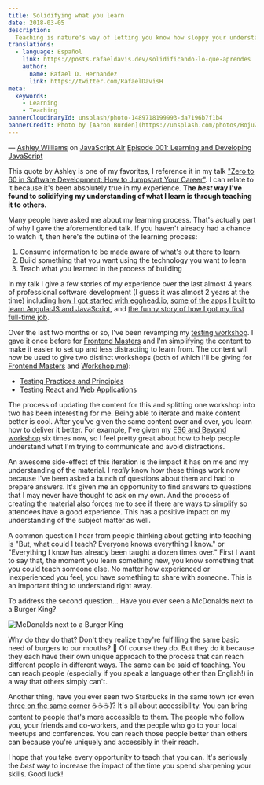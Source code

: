 ```yaml
---
title: Solidifying what you learn
date: 2018-03-05
description:
  Teaching is nature's way of letting you know how sloppy your understanding is.
translations:
  - language: Español
    link: https://posts.rafaeldavis.dev/solidificando-lo-que-aprendes
    author:
      name: Rafael D. Hernandez
      link: https://twitter.com/RafaelDavisH
meta:
  keywords:
    - Learning
    - Teaching
bannerCloudinaryId: unsplash/photo-1489718199993-da7196b7f1b4
bannerCredit: Photo by [Aaron Burden](https://unsplash.com/photos/BojuZpqw4zM)
---
```


— [Ashley Williams](https://twitter.com/ag_dubs) on
[JavaScript Air](https://javascriptair.com)
[Episode 001: Learning and Developing JavaScript](https://javascriptair.com/episodes/2015-12-16)

This quote by Ashley is one of my favorites, I reference it in my talk
["Zero to 60 in Software Development: How to Jumpstart Your Career"](https://youtu.be/-qPh6I2hfjw?list=PLV5CVI1eNcJgNqzNwcs4UKrlJdhfDjshf).
I can relate to it because it's been absolutely true in my experience. **The
_best_ way I've found to solidifying my understanding of what I learn is through
teaching it to others.**

Many people have asked me about my learning process. That's actually part of why
I gave the aforementioned talk. If you haven't already had a chance to watch it,
then here's the outline of the learning process:

1.  Consume information to be made aware of what's out there to learn
2.  Build something that you want using the technology you want to learn
3.  Teach what you learned in the process of building

In my talk I give a few stories of my experience over the last almost 4 years of
professional software development (I guess it was almost 2 years at the time)
including
[how I got started with egghead.io](https://youtu.be/-qPh6I2hfjw?t=22m1s),
[some of the apps I built to learn AngularJS and JavaScript](https://youtu.be/-qPh6I2hfjw?t=10m42s),
and
[the funny story of how I got my first full-time job](https://youtu.be/-qPh6I2hfjw?t=14m31s).

Over the last two months or so, I've been revamping my
[testing workshop](https://github.com/kentcdodds/testing-workshop). I gave it
once before for
[Frontend Masters](https://frontendmasters.com/courses/testing-javascript) and
I'm simplifying the content to make it easier to set up and less distracting to
learn from. The content will now be used to give two distinct workshops (both of
which I'll be giving for [Frontend Masters](https://frontendmasters.com) and
[Workshop.me](https://twitter.com/workshop_me)):

- [Testing Practices and Principles](/workshops/past#testing-practices-and-principles)
- [Testing React and Web Applications](/workshops/past#testing-react-and-web-applications)

The process of updating the content for this and splitting one workshop into two
has been interesting for me. Being able to iterate and make content better is
cool. After you've given the same content over and over, you learn how to
deliver it better. For example, I've given my
[ES6 and Beyond workshop](/workshops/past#es6-and-beyond) six times now, so I
feel pretty great about how to help people understand what I'm trying to
communicate and avoid distractions.

An awesome side-effect of this iteration is the impact it has on me and my
understanding of the material. I _really_ know how these things work now because
I've been asked a bunch of questions about them and had to prepare answers. It's
given me an opportunity to find answers to questions that I may never have
thought to ask on my own. And the process of creating the material also forces
me to see if there are ways to simplify so attendees have a good experience.
This has a positive impact on my understanding of the subject matter as well.

A common question I hear from people thinking about getting into teaching is
"But, what could I teach? Everyone knows everything I know." or "Everything I
know has already been taught a dozen times over." First I want to say that, the
moment you learn something new, you know something that you could teach someone
else. No matter how experienced or inexperienced you feel, you have something to
share with someone. This is an important thing to understand right away.

To address the second question... Have you ever seen a McDonalds next to a
Burger King?

![McDonalds next to a Burger King](https://res.cloudinary.com/kentcdodds-com/image/upload/v1625033336/kentcdodds.com/content/blog/solidifying-what-you-learn/0.jpg)

Why do they do that? Don't they realize they're fulfilling the same basic need
of burgers to our mouths? 🍔 Of course they do. But they do it because they each
have their own unique approach to the process that can reach different people in
different ways. The same can be said of teaching. You can reach people
(especially if you speak a language other than English!) in a way that others
simply can't.

Another thing, have you ever seen two Starbucks in the same town (or even
[three on the same corner](https://blog.seattlepi.com/thebigblog/2009/09/18/three-starbucks-on-one-houston-corner)
☕️☕️☕️)? It's all about accessibility. You can bring content to people that's
more accessible to them. The people who follow you, your friends and co-workers,
and the people who go to your local meetups and conferences. You can reach those
people better than others can because you're uniquely and accessibly in their
reach.

I hope that you take every opportunity to teach that you can. It's seriously the
_best_ way to increase the impact of the time you spend sharpening your skills.
Good luck!
